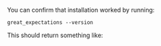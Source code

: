 <!--
-->

You can confirm that installation worked by running:

```console title="Terminal command"
great_expectations --version
```

This should return something like:

<VersionSnippet />